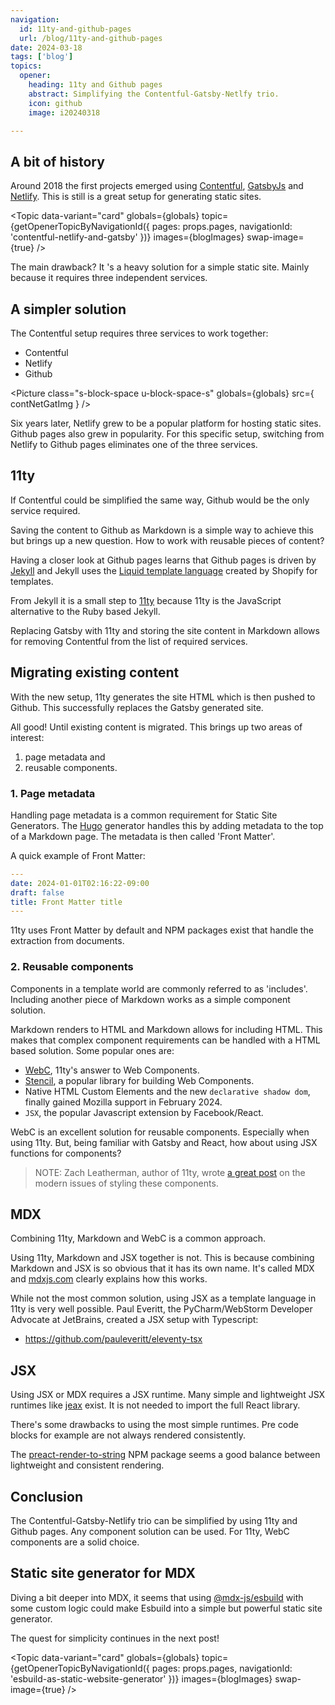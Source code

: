 ```yaml
---
navigation:
  id: 11ty-and-github-pages
  url: /blog/11ty-and-github-pages
date: 2024-03-18
tags: ['blog']
topics:
  opener:
    heading: 11ty and Github pages
    abstract: Simplifying the Contentful-Gatsby-Netlfy trio.
    icon: github
    image: i20240318

---
```


## A bit of history

Around 2018 the first projects emerged using
[Contentful](https://www.contentful.com), [GatsbyJs](https://www.gatsbyjs.com)
and [Netlify](https://www.netlify.com). This is still is a great setup for
generating static sites.

<Topic
  data-variant="card"
  globals={globals}
  topic={getOpenerTopicByNavigationId({ pages: props.pages, navigationId: 'contentful-netlify-and-gatsby' })}
  images={blogImages}
  swap-image={true}
/>

The main drawback? It 's a heavy solution for a simple static site. Mainly
because it requires three independent services.

## A simpler solution

The Contentful setup requires three services to work together:

- Contentful
- Netlify
- Github

<Picture
  class="s-block-space u-block-space-s"
  globals={globals}
  src={ contNetGatImg }
/>

Six years later, Netlify grew to be a popular platform for hosting static sites.
Github pages also grew in popularity. For this specific setup, switching from
Netlify to Github pages eliminates one of the three services.

## 11ty

If Contentful could be simplified the same way, Github would be the only service
required.

Saving the content to Github as Markdown is a simple way to achieve this but
brings up a new question. How to work with reusable pieces of content?

Having a closer look at Github pages learns that Github pages is driven by
[Jekyll](https://jekyllrb.com) and Jekyll uses the [Liquid template
language](https://shopify.github.io/liquid/) created by Shopify for templates.

From Jekyll it is a small step to [11ty](https://www.11ty.dev) because 11ty is
the JavaScript alternative to the Ruby based Jekyll.

Replacing Gatsby with 11ty and storing the site content in Markdown allows for
removing Contentful from the list of required services.

## Migrating existing content

With the new setup, 11ty generates the site HTML which is then pushed to Github.
This successfully replaces the Gatsby generated site.

All good! Until existing content is migrated. This brings up two areas of
interest:

1) page metadata and
2) reusable components.

### 1. Page metadata

Handling page metadata is a common requirement for Static Site Generators. The
[Hugo](https://gohugo.io) generator handles this by adding metadata to the top
of a Markdown page. The metadata is then called 'Front Matter'.

A quick example of Front Matter:

```yaml
---
date: 2024-01-01T02:16:22-09:00
draft: false
title: Front Matter title
---
```

11ty uses Front Matter by default and NPM packages exist that handle the
extraction from documents.

### 2. Reusable components

Components in a template world are commonly referred to as 'includes'.
Including another piece of Markdown works as a simple component solution.

Markdown renders to HTML and Markdown allows for including HTML. This makes that
complex component requirements can be handled with a HTML based solution. Some
popular ones are:

- [WebC](https://github.com/11ty/webc), 11ty's answer to Web Components.
- [Stencil](https://stenciljs.com), a popular library for building Web
  Components.
- Native HTML Custom Elements and the new `declarative shadow dom`, finally
  gained Mozilla support in February 2024.
- `JSX`, the popular Javascript extension by Facebook/React.

WebC is an excellent solution for reusable components. Especially when using
11ty. But, being familiar with Gatsby and React, how about using JSX functions
for components?

> NOTE: Zach Leatherman, author of 11ty, wrote [a great
  post](https://www.zachleat.com/web/styling-web-components/) on the modern
  issues of styling these components.

## MDX

Combining 11ty, Markdown and WebC is a common approach.

Using 11ty, Markdown and JSX together is not. This is because combining
Markdown and JSX is so obvious that it has its own name. It's called MDX and
[mdxjs.com](https://mdxjs.com) clearly explains how this works.

While not the most common solution, using JSX as a template language in 11ty is
very well possible. Paul Everitt, the PyCharm/WebStorm Developer Advocate at
JetBrains, created a JSX setup with Typescript:

- https://github.com/pauleveritt/eleventy-tsx

## JSX

Using JSX or MDX requires a JSX runtime. Many simple and lightweight JSX
runtimes like [jeax](https://www.jeasx.dev) exist. It is not needed to import
the full React library.

There's some drawbacks to using the most simple runtimes. Pre code blocks for
example are not always rendered consistently.

The
[preact-render-to-string](https://www.npmjs.com/package/preact-render-to-string)
NPM package seems a good balance between lightweight and consistent rendering.

## Conclusion

The Contentful-Gatsby-Netlify trio can be simplified by using 11ty and Github
pages. Any component solution can be used. For 11ty, WebC components are a solid
choice.

## Static site generator for MDX

Diving a bit deeper into MDX, it seems that using
[@mdx-js/esbuild](https://www.npmjs.com/package/@mdx-js/esbuild) with some
custom logic could make Esbuild into a simple but powerful static site
generator.

The quest for simplicity continues in the next post!

<Topic
  data-variant="card"
  globals={globals}
  topic={getOpenerTopicByNavigationId({ pages: props.pages, navigationId: 'esbuild-as-static-website-generator' })}
  images={blogImages}
  swap-image={true}
/>
